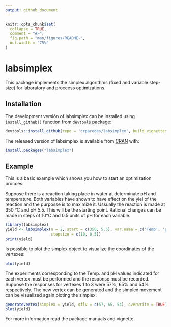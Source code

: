 ```yaml
---
output: github_document
---
```


<!-- README.md is generated from README.Rmd. Please edit that file -->

```r
knitr::opts_chunk$set(
  collapse = TRUE,
  comment = "#>",
  fig.path = "man/figures/README-",
  out.width = "75%"
)
```
# labsimplex

This package implements the simplex algorithms (fixed and variable step-size) for laboratory and proccess optimizations.

## Installation

The development versión of labsimplex can be installed using `install_github()` function from `devtools` package:
``` r
devtools::install_github(repo = 'crparedes/labsimplex', build_vignettes = TRUE)
``` 
The released version of labsimplex is available from [CRAN](https://CRAN.R-project.org) with:

``` r
install.packages("labsimplex")
```

## Example

This is a basic example which shows you how to start an optimization procces:

Suppose there is a reaction taking place in water at determinate pH and temperature. Both variables have shown to have effect on the yiel of the reaction and the purposse is to maximize it. Ussually the reaction is made at 350 °C and pH 5.5. This will be the starting point. Rational changes can be made in steps of 10°C and 0.5 units of pH for each variable.
```r
library(labsimplex)
yield <- labsimplex(n = 2, start = c(350, 5.5), var.name = c('Temp', 'pH'),
                    stepsize = c(10, 0.5))
print(yield)
```

Is possible to plot the simplex object to visualize the coordinates of the vertexes:
```r
plot(yield)
```

The experiments corresponding to the Temp. and pH values indicated for each vertex must be performed and the response must be recorded. Suppose the responses for vertexes 1 to 3 were 57\%, 65\% and 54\% respectively. The new vertex can be generated and the simplex movement can be visualized again ploting the simplex.

```r
generateVertex(simplex = yield, qflv = c(57, 65, 54), overwrite = TRUE)
plot(yield)
```

For more information read the package manuals and vignette.
